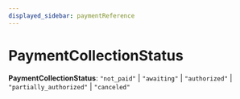 ```yaml
---
displayed_sidebar: paymentReference
---
```



# PaymentCollectionStatus

 **PaymentCollectionStatus**: `"not_paid"` \| `"awaiting"` \| `"authorized"` \| `"partially_authorized"` \| `"canceled"`
